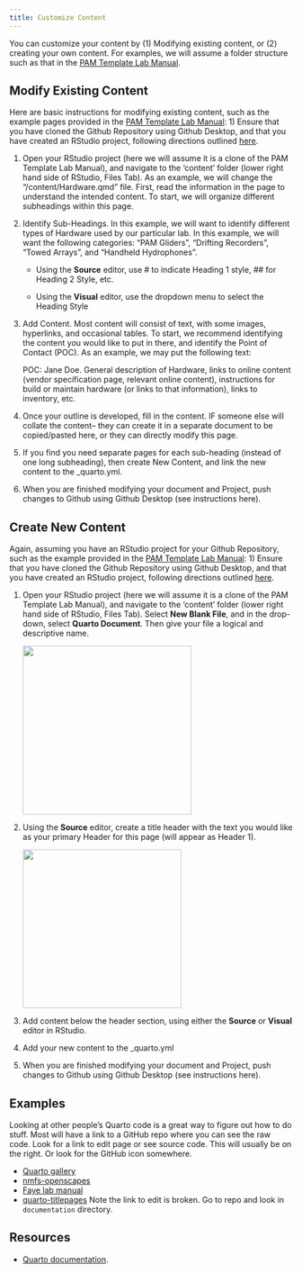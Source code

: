 ```yaml
---
title: Customize Content
---
```


You can customize your content by (1) Modifying existing content, or (2) creating your own content. For examples, we will assume a folder structure such as that in the [PAM Template Lab Manual](https://github.com/nmfs-ost/PAM_template_lab_manual).

## Modify Existing Content

Here are basic instructions for modifying existing content, such as the example pages provided in the [PAM Template Lab Manual](https://github.com/nmfs-ost/PAM_template_lab_manual): 1) Ensure that you have cloned the Github Repository using Github Desktop, and that you have created an RStudio project, following directions outlined [here](https://sael-swfsc.github.io/OpenScience/content/GithubDesktop.html).

1)  Open your RStudio project (here we will assume it is a clone of the PAM Template Lab Manual), and navigate to the 'content' folder (lower right hand side of RStudio, Files Tab). As an example, we will change the "/content/Hardware.qmd" file. First, read the information in the page to understand the intended content. To start, we will organize different subheadings within this page.

2)  Identify Sub-Headings. In this example, we will want to identify different types of Hardware used by our particular lab. In this example, we will want the following categories: "PAM Gliders", "Drifting Recorders", "Towed Arrays", and "Handheld Hydrophones".

    -   Using the **Source** editor, use \# to indicate Heading 1 style, \## for Heading 2 Style, etc.

    -   Using the **Visual** editor, use the dropdown menu to select the Heading Style

3)  Add Content. Most content will consist of text, with some images, hyperlinks, and occasional tables. To start, we recommend identifying the content you would like to put in there, and identify the Point of Contact (POC). As an example, we may put the following text:

    POC: Jane Doe. General description of Hardware, links to online content (vendor specification page, relevant online content), instructions for build or maintain hardware (or links to that information), links to inventory, etc.

4)  Once your outline is developed, fill in the content. IF someone else will collate the content– they can create it in a separate document to be copied/pasted here, or they can directly modify this page.

5)  If you find you need separate pages for each sub-heading (instead of one long subheading), then create New Content, and link the new content to the \_quarto.yml.

6)  When you are finished modifying your document and Project, push changes to Github using Github Desktop (see instructions here).

## Create New Content

Again, assuming you have an RStudio project for your Github Repository, such as the example provided in the [PAM Template Lab Manual](https://github.com/nmfs-ost/PAM_template_lab_manual): 1) Ensure that you have cloned the Github Repository using Github Desktop, and that you have created an RStudio project, following directions outlined [here](https://sael-swfsc.github.io/OpenScience/content/GithubDesktop.html).

1.  Open your RStudio project (here we will assume it is a clone of the PAM Template Lab Manual), and navigate to the 'content' folder (lower right hand side of RStudio, Files Tab). Select **New Blank File**, and in the drop-down, select **Quarto Document**. Then give your file a logical and descriptive name.

    ![](images/newQuartoDoc.JPG){width="300"}

2.  Using the **Source** editor, create a title header with the text you would like as your primary Header for this page (will appear as Header 1).

    ![](images/newPageTitle.JPG){width="282"}

3.  Add content below the header section, using either the **Source** or **Visual** editor in RStudio.

4.  Add your new content to the \_quarto.yml

5.  When you are finished modifying your document and Project, push changes to Github using Github Desktop (see instructions here).

## Examples

Looking at other people's Quarto code is a great way to figure out how to do stuff. Most will have a link to a GitHub repo where you can see the raw code. Look for a link to edit page or see source code. This will usually be on the right. Or look for the GitHub icon somewhere.

-   [Quarto gallery](https://quarto.org/docs/gallery/)
-   [nmfs-openscapes](https://nmfs-openscapes.github.io/)
-   [Faye lab manual](https://thefaylab.github.io/lab-manual/)
-   [quarto-titlepages](https://nmfs-opensci.github.io/quarto_titlepages/) Note the link to edit is broken. Go to repo and look in `documentation` directory.

## Resources

-   [Quarto documentation](https://quarto.org/docs/guide/).
